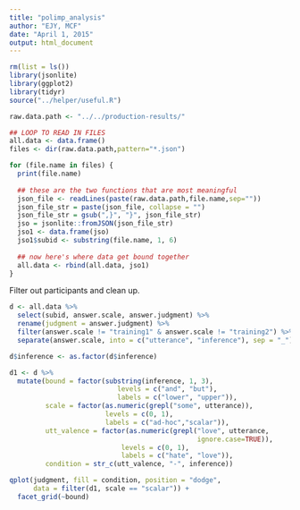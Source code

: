 ```yaml
---
title: "polimp_analysis"
author: "EJY, MCF"
date: "April 1, 2015"
output: html_document
---
```


```r
rm(list = ls())
library(jsonlite)
library(ggplot2)
library(tidyr)
source("../helper/useful.R")

raw.data.path <- "../../production-results/"

## LOOP TO READ IN FILES
all.data <- data.frame()
files <- dir(raw.data.path,pattern="*.json")

for (file.name in files) {
  print(file.name)
  
  ## these are the two functions that are most meaningful
  json_file <- readLines(paste(raw.data.path,file.name,sep=""))
  json_file_str = paste(json_file, collapse = "")
  json_file_str = gsub(",}", "}", json_file_str)
  jso = jsonlite::fromJSON(json_file_str)
  jso1 <- data.frame(jso)
  jso1$subid <- substring(file.name, 1, 6)
  
  ## now here's where data get bound together
  all.data <- rbind(all.data, jso1)
}
```

Filter out participants and clean up.

```r
d <- all.data %>%
  select(subid, answer.scale, answer.judgment) %>%
  rename(judgment = answer.judgment) %>%
  filter(answer.scale != "training1" & answer.scale != "training2") %>%
  separate(answer.scale, into = c("utterance", "inference"), sep = "_") 

d$inference <- as.factor(d$inference)

d1 <- d %>%
  mutate(bound = factor(substring(inference, 1, 3),
                           levels = c("and", "but"),
                           labels = c("lower", "upper")),
         scale = factor(as.numeric(grepl("some", utterance)), 
                        levels = c(0, 1), 
                        labels = c("ad-hoc","scalar")),
         utt_valence = factor(as.numeric(grepl("love", utterance, 
                                               ignore.case=TRUE)), 
                            levels = c(0, 1), 
                            labels = c("hate", "love")),
         condition = str_c(utt_valence, "-", inference))

qplot(judgment, fill = condition, position = "dodge", 
      data = filter(d1, scale == "scalar")) + 
  facet_grid(~bound)
```
